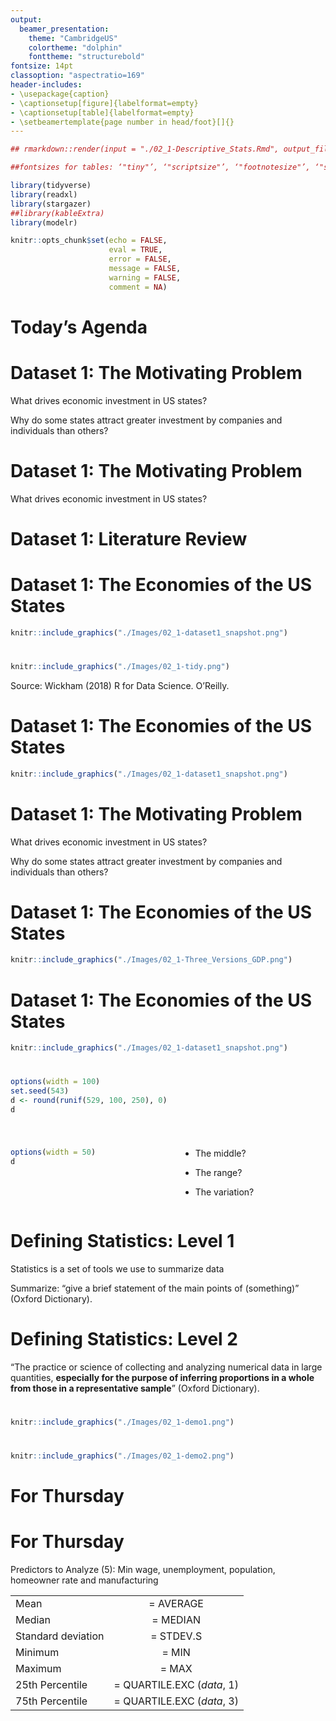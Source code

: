 ```yaml
---
output:
  beamer_presentation:
    theme: "CambridgeUS"
    colortheme: "dolphin"
    fonttheme: "structurebold"
fontsize: 14pt
classoption: "aspectratio=169"
header-includes:
- \usepackage{caption}
- \captionsetup[figure]{labelformat=empty}
- \captionsetup[table]{labelformat=empty}
- \setbeamertemplate{page number in head/foot}[]{}
---
```


```r
## rmarkdown::render(input = "./02_1-Descriptive_Stats.Rmd", output_file = "./02_1-Descriptive_Stats.pdf")

##fontsizes for tables: ‘"tiny"’, ‘"scriptsize"’, ‘"footnotesize"’, ‘"small"’, ‘"normalsize"’, ‘"large"’, ‘"Large"’, ‘"LARGE"’, ‘"huge"’, ‘"Huge"’

library(tidyverse)
library(readxl)
library(stargazer)
##library(kableExtra)
library(modelr)

knitr::opts_chunk$set(echo = FALSE,
                      eval = TRUE,
                      error = FALSE,
                      message = FALSE,
                      warning = FALSE,
                      comment = NA)

```


# Today's Agenda

\begin{Large}
What drives economic investment in US states?
\begin{itemize}
\item Introduce Dataset 1
\item Begin univariate analyses
\end{itemize}

\end{Large}

\vspace{.4in}

\begin{center}
Justin Leinaweaver (Spring 2022)
\end{center}



#
\begin{columns}
\begin{column}{0.4\textwidth}
```r
knitr::include_graphics("./Images/01_1-Drury.jpg")
```
\end{column}
\begin{column}{0.6\textwidth}

\vspace{.5in}

\begin{large}
\textbf{Scientific models} are:
\begin{itemize}
\item Neither true nor false
\item Limited in their accuracy
\item Partial representations
\item Useful for only some uses
\item A reflection of the interests of the designer
\end{itemize}
\end{large}
\end{column}
\end{columns}



# Dataset 1\: The Motivating Problem
\center

\Large
What drives economic investment in US states? 

\vspace{.5in}

Why do some states attract greater investment by companies and individuals than others?



# Dataset 1\: The Motivating Problem
\center

\LARGE
What drives economic investment in US states? 

\vspace{.25in}

\begin{LARGE}
\begin{enumerate}
\item Literature Review

\vspace{.1in}

\item Exploratory Data Analysis
\end{enumerate}
\end{LARGE}



# Dataset 1\: Literature Review

\textbf{What are the important causal mechanisms that explain business investment in states?}

\begin{enumerate}
\item A focus group of educated, engaged and dynamic undergraduates interested in business

\item Girsch-Bock, Mary. (2021, Jan 19). Top 10 Best States to Start Your Small Business in 2021. \textit{The Blueprint by The Motley Fool}.
\end{enumerate}



# Dataset 1: The Economies of the US States

```r
knitr::include_graphics("./Images/02_1-dataset1_snapshot.png")
```


#
\begin{Large}
\textbf{"Three Rules of Tidy Data"}
\end{Large}

```r
knitr::include_graphics("./Images/02_1-tidy.png")
```

\vspace{.5in}

Source: Wickham (2018) R for Data Science. O'Reilly.



# Dataset 1: The Economies of the US States

```r
knitr::include_graphics("./Images/02_1-dataset1_snapshot.png")
```


# Dataset 1\: The Motivating Problem
\center

\Large
What drives economic investment in US states? 

\vspace{.5in}

Why do some states attract greater investment by companies and individuals than others?



# Dataset 1: The Economies of the US States

```r
knitr::include_graphics("./Images/02_1-Three_Versions_GDP.png")
```


# Dataset 1: The Economies of the US States

```r
knitr::include_graphics("./Images/02_1-dataset1_snapshot.png")
```


#
\scriptsize
```r
options(width = 100)
set.seed(543)
d <- round(runif(529, 100, 250), 0)
d
```


#
::: columns
:::: column

\scriptsize
```r
options(width = 50)
d
```

::::
:::: column

\LARGE

\vspace{.5in}

+ The middle?

\vspace{.5in}

+ The range?

\vspace{.5in}

+ The variation?

::::
:::



# Defining Statistics: Level 1

\Large
\center

Statistics is a set of tools we use to summarize data

\vspace{.25in}
 
Summarize: "give a brief statement of the main points of (something)" (Oxford Dictionary).



# Defining Statistics: Level 2

\Large
\center

"The practice or science of collecting and analyzing numerical data in large quantities, **especially for the purpose of inferring proportions in a whole from those in a representative sample**" (Oxford Dictionary).




# 
\textbf{Descriptive Statistics (Johnson 2012)}

\begin{columns}
\begin{column}{0.1\textwidth}

\end{column}
\begin{column}{0.9\textwidth}

Measures of Central Tendency
\begin{itemize}
\item Mean
\item Median
\end{itemize}

\vspace{.15in}

Deviations from Central Tendency
\begin{itemize}
\item Standard deviation
\end{itemize}

\vspace{.15in}

Measures of Variability
\begin{itemize}
\item Range
\item IQR
\end{itemize}

\end{column}
\end{columns}



# 
\textbf{Descriptive Statistics (Johnson 2012)}

\begin{columns}
\begin{column}{0.1\textwidth}

\end{column}
\begin{column}{0.9\textwidth}

Measures of Central Tendency
\begin{itemize}
\item Mean
\item Median
\end{itemize}

\vspace{.15in}

Deviations from Central Tendency
\begin{itemize}
\item Standard deviation
\end{itemize}

\vspace{.15in}

Measures of Variability
\begin{itemize}
\item Range = Maximum - Minimum
\item IQR = 75th - 25th percentile
\end{itemize}

\end{column}
\end{columns}



# {.plain}
```r
knitr::include_graphics("./Images/02_1-demo1.png")
```


# {.plain}
```r
knitr::include_graphics("./Images/02_1-demo2.png")
```




# For Thursday
\begin{columns}
\begin{column}{0.5\textwidth}

\begin{Large}
\textbf{Variables}
\begin{itemize}
\item Minimum wage
\item Unemployment
\item Population
\item Homeowner Rate
\item Manufacturing
\end{itemize}
\end{Large}

\end{column}
\begin{column}{0.5\textwidth}

\begin{large}
\textbf{Descriptive Statistics}
\begin{itemize}
\item Mean
\item Median
\item Standard deviation
\item Minimum
\item Maximum
\item 25th Percentile
\item 75th Percentile
\end{itemize}
\end{large}

\end{column}
\end{columns}


# For Thursday

Predictors to Analyze (5): Min wage, unemployment, population, homeowner rate and manufacturing

|      |         |
|:-----|:-------:|
|Mean|= AVERAGE|
|Median|= MEDIAN|
|Standard deviation|= STDEV.S|
|Minimum|= MIN|
|Maximum|= MAX|
|25th Percentile|= QUARTILE.EXC (*data*, 1)|
|75th Percentile|= QUARTILE.EXC (*data*, 3)|





